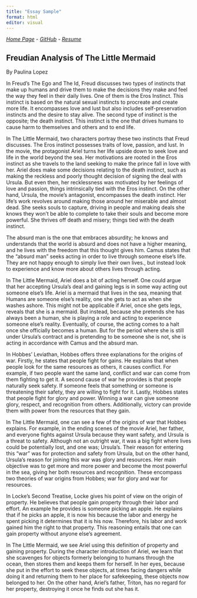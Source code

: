 ```yaml
---
title: "Essay Sample"
format: html
editor: visual
---
```


[*Home Page*](https://109c7fdfde49495f9a447f4665fac5f5.app.posit.cloud/p/3495f110/) - [*GitHub*](https://github.com/paulopgw/mywebsite) - [*Resume*](file:///Users/paulinalopez/Downloads/PaulinaLopezfelix_resume%20(1).html)

## Freudian Analysis of The Little Mermaid

By Paulina Lopez

In Freud's The Ego and The Id, Freud discusses two types of instincts that make up humans and drive them to make the decisions they make and feel the way they feel in their daily lives. One of them is the Eros Instinct. This instinct is based on the natural sexual instincts to procreate and create more life. It encompasses love and lust but also includes self-preservation instincts and the desire to stay alive. The second type of instinct is the opposite; the death instinct. This instinct is the one that drives humans to cause harm to themselves and others and to end life. 

In The Little Mermaid, two characters portray these two instincts that Freud discusses. The Eros instinct possesses traits of love, passion, and lust. In the movie, the protagonist Ariel turns her life upside down to seek love and life in the world beyond the sea. Her motivations are rooted in the Eros instinct as she travels to the land seeking to make the prince fall in love with her. Ariel does make some decisions relating to the death instinct, such as making the reckless and poorly thought decision of signing the deal with Ursula. But even then, her recklessness was motivated by her feelings of love and passion, things intrinsically tied with the Eros instinct. On the other hand, Ursula, the movie's antagonist, encompasses the death instinct. Her life's work revolves around making those around her miserable and almost dead. She seeks souls to capture, driving in people and making deals she knows they won't be able to complete to take their souls and become more powerful. She thrives off death and misery; things tied with the death instinct. 

The absurd man is the one that embraces absurdity; he knows and understands that the world is absurd and does not have a higher meaning, and he lives with the freedom that this thought gives him. Camus states that the "absurd man" seeks acting in order to live through someone else's life. They are not happy enough to simply live their own lives., but instead look to experience and know more about others lives through acting. 

In The Little Mermaid, Ariel does a bit of acting herself. One could argue that her accepting Ursula's deal and gaining legs is in some way acting out someone else's life. Ariel is a mermaid that lives in the sea, meaning that Humans are someone else's reality, one she gets to act as when she washes ashore. This might not be applicable if Ariel, once she gets legs, reveals that she is a mermaid. But instead, because she pretends she has always been a human, she is playing a role and acting to experience someone else's reality. Eventually, of course, the acting comes to a halt once she officially becomes a human. But for the period where she is still under Ursula's contract and is pretending to be someone she is not, she is acting in accordance with Camus and the absurd man.

In Hobbes' Leviathan, Hobbes offers three explanations for the origins of war. Firstly, he states that people fight for gains. He explains that when people look for the same resources as others, it causes conflict. For example, if two people want the same land, conflict and war can come from them fighting to get it. A second cause of war he provides is that people naturally seek safety. If someone feels that something or someone is threatening their safety, they are willing to fight for it. Lastly, Hobbes states that people fight for glory and power. Winning a war can give someone glory, respect, and recognition from others. Additionally, victory can provide them with power from the resources that they gain.

In The Little Mermaid, one can see a few of the origins of war that Hobbes explains. For example, in the ending scenes of the movie Ariel, her father, and everyone fights against Ursula because they want safety, and Ursula is a threat to safety. Although not an outright war, it was a big fight where lives could be potentially lost, and one was; Ursula's. Their reason for entering this "war" was for protection and safety from Ursula, but on the other hand, Ursula's reason for joining this war was glory and resources. Her main objective was to get more and more power and become the most powerful in the sea, giving her both resources and recognition. These encompass two theories of war origins from Hobbes; war for glory and war for resources. 

In Locke's Second Treatise, Locke gives his point of view on the origin of property. He believes that people gain property through their labor and effort. An example he provides is someone picking an apple. He explains that if he picks an apple, it is now his because the labor and energy he spent picking it determines that it is his now. Therefore, his labor and work gained him the right to that property. This reasoning entails that one can gain property without anyone else's agreement.  

In The Little Mermaid, we see Ariel using this definition of property and gaining property. During the character introduction of Ariel, we learn that she scavenges for objects formerly belonging to humans through the ocean, then stores them and keeps them for herself. In her eyes, because she put in the effort to seek these objects, at times facing dangers while doing it and returning them to her place for safekeeping, these objects now belonged to her. On the other hand, Ariel's father, Triton, has no regard for her property, destroying it once he finds out she has it.
